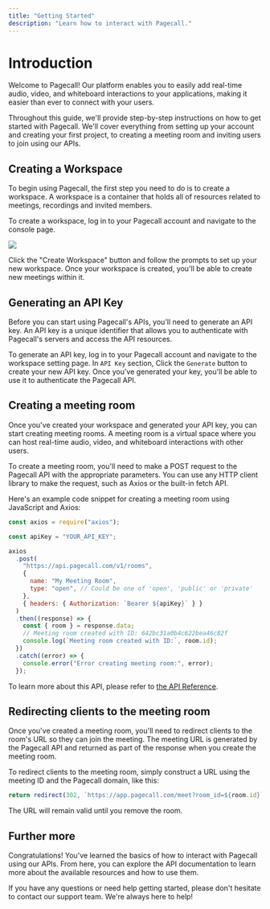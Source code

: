 ```yaml
---
title: "Getting Started"
description: "Learn how to interact with Pagecall."
---
```


# Introduction

Welcome to Pagecall! Our platform enables you to easily add real-time audio, video, and whiteboard interactions to your applications, making it easier than ever to connect with your users.

Throughout this guide, we'll provide step-by-step instructions on how to get started with Pagecall. We'll cover everything from setting up your account and creating your first project, to creating a meeting room and inviting users to join using our APIs.

## Creating a Workspace

To begin using Pagecall, the first step you need to do is to create a workspace. A workspace is a container that holds all of resources related to meetings, recordings and invited members.

To create a workspace, log in to your Pagecall account and navigate to the console page.

![](/images/quickstart-create-workspace.png)

Click the "Create Workspace" button and follow the prompts to set up your new workspace. Once your workspace is created, you'll be able to create new meetings within it.

## Generating an API Key

Before you can start using Pagecall's APIs, you'll need to generate an API key. An API key is a unique identifier that allows you to authenticate with Pagecall's servers and access the API resources.

To generate an API key, log in to your Pagecall account and navigate to the workspace setting page. In `API Key` section, Click the `Generate` button to create your new API key. Once you've generated your key, you'll be able to use it to authenticate the Pagecall API.

## Creating a meeting room

Once you've created your workspace and generated your API key, you can start creating meeting rooms. A meeting room is a virtual space where you can host real-time audio, video, and whiteboard interactions with other users.

To create a meeting room, you'll need to make a POST request to the Pagecall API with the appropriate parameters. You can use any HTTP client library to make the request, such as Axios or the built-in fetch API.

Here's an example code snippet for creating a meeting room using JavaScript and Axios:

```js
const axios = require("axios");

const apiKey = "YOUR_API_KEY";

axios
  .post(
    "https://api.pagecall.com/v1/rooms",
    {
      name: "My Meeting Room",
      type: "open", // Could be one of 'open', 'public' or 'private'
    },
    { headers: { Authorization: `Bearer ${apiKey}` } }
  )
  .then((response) => {
    const { room } = response.data;
    // Meeting room created with ID: 642bc31a0b4c622bea46c82f
    console.log(`Meeting room created with ID:`, room.id);
  })
  .catch((error) => {
    console.error("Error creating meeting room:", error);
  });
```

To learn more about this API, please refer to [the API Reference](/references/endpoints/Create_Room).

## Redirecting clients to the meeting room

Once you've created a meeting room, you'll need to redirect clients to the room's URL so they can join the meeting. The meeting URL is generated by the Pagecall API and returned as part of the response when you create the meeting room.

To redirect clients to the meeting room, simply construct a URL using the meeting ID and the Pagecall domain, like this:

```js
return redirect(302, `https://app.pagecall.com/meet?room_id=${room.id}`);
```

The URL will remain valid until you remove the room.

## Further more

Congratulations! You've learned the basics of how to interact with Pagecall using our APIs. From here, you can explore the API documentation to learn more about the available resources and how to use them.

If you have any questions or need help getting started, please don't hesitate to contact our support team. We're always here to help!
